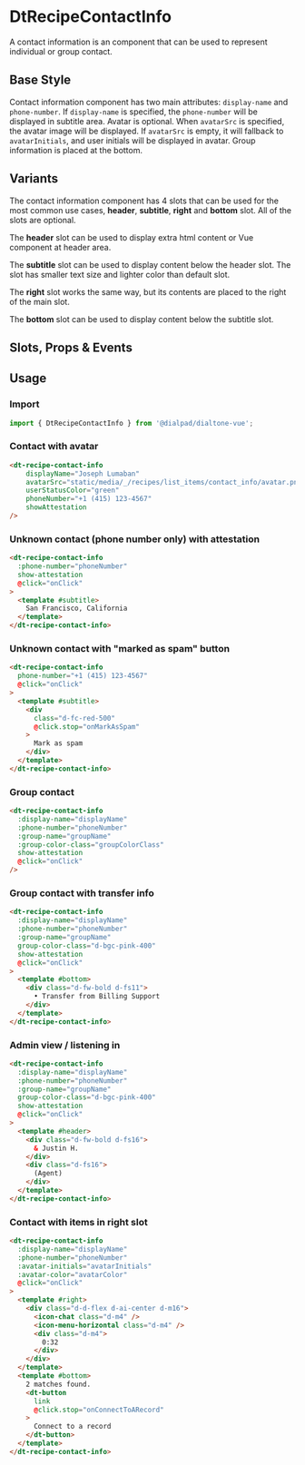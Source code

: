
# DtRecipeContactInfo

<Subtitle>
  A contact information is an component that can be used to represent individual or group contact.
</Subtitle>

## Base Style

Contact information component has two main attributes: `display-name` and `phone-number`. If
`display-name` is specified, the `phone-number` will be displayed in subtitle area. Avatar is
optional. When `avatarSrc` is specified, the avatar image will be displayed. If `avatarSrc` is
empty, it will fallback to `avatarInitials`, and user initials will be displayed in avatar.
Group information is placed at the bottom.

<Canvas>
  <Story id="recipes-list-items-dtrecipecontactinfo--default" />
</Canvas>

## Variants

The contact information component has 4 slots that can be used for the most common use cases,
**header**, **subtitle**, **right** and **bottom** slot. All of the slots are optional.

The **header** slot can be used to display extra html content or Vue component at header area.

The **subtitle** slot can be used to display content below the header slot. The slot has smaller
text size and lighter color than default slot.

The **right** slot works the same way, but its contents are placed to the right of the main slot.

The **bottom** slot can be used to display content below the subtitle slot.
<Canvas>
  <Story id="recipes-list-items-dtrecipecontactinfo--variants" />
</Canvas>

## Slots, Props & Events

<ArgsTable story={PRIMARY_STORY} />

## Usage

### Import

```jsx
import { DtRecipeContactInfo } from '@dialpad/dialtone-vue';
```

### Contact with avatar

```html
<dt-recipe-contact-info
    displayName="Joseph Lumaban"
    avatarSrc="static/media/_/recipes/list_items/contact_info/avatar.png"
    userStatusColor="green"
    phoneNumber="+1 (415) 123-4567"
    showAttestation
/>
```

### Unknown contact (phone number only) with attestation

```html
<dt-recipe-contact-info
  :phone-number="phoneNumber"
  show-attestation
  @click="onClick"
>
  <template #subtitle>
    San Francisco, California
  </template>
</dt-recipe-contact-info>
```

### Unknown contact with "marked as spam" button

```html
<dt-recipe-contact-info
  phone-number="+1 (415) 123-4567"
  @click="onClick"
>
  <template #subtitle>
    <div
      class="d-fc-red-500"
      @click.stop="onMarkAsSpam"
    >
      Mark as spam
    </div>
  </template>
</dt-recipe-contact-info>
```

### Group contact

```html
<dt-recipe-contact-info
  :display-name="displayName"
  :phone-number="phoneNumber"
  :group-name="groupName"
  :group-color-class="groupColorClass"
  show-attestation
  @click="onClick"
/>
```

### Group contact with transfer info

```html
<dt-recipe-contact-info
  :display-name="displayName"
  :phone-number="phoneNumber"
  :group-name="groupName"
  group-color-class="d-bgc-pink-400"
  show-attestation
  @click="onClick"
>
  <template #bottom>
    <div class="d-fw-bold d-fs11">
      • Transfer from Billing Support
    </div>
  </template>
</dt-recipe-contact-info>
```

### Admin view / listening in

```html
<dt-recipe-contact-info
  :display-name="displayName"
  :phone-number="phoneNumber"
  :group-name="groupName"
  group-color-class="d-bgc-pink-400"
  show-attestation
  @click="onClick"
>
  <template #header>
    <div class="d-fw-bold d-fs16">
      & Justin H.
    </div>
    <div class="d-fs16">
      (Agent)
    </div>
  </template>
</dt-recipe-contact-info>
```

### Contact with items in right slot

```html
<dt-recipe-contact-info
  :display-name="displayName"
  :phone-number="phoneNumber"
  :avatar-initials="avatarInitials"
  :avatar-color="avatarColor"
  @click="onClick"
>
  <template #right>
    <div class="d-d-flex d-ai-center d-m16">
      <icon-chat class="d-m4" />
      <icon-menu-horizontal class="d-m4" />
      <div class="d-m4">
        0:32
      </div>
    </div>
  </template>
  <template #bottom>
    2 matches found.
    <dt-button
      link
      @click.stop="onConnectToARecord"
    >
      Connect to a record
    </dt-button>
  </template>
</dt-recipe-contact-info>
```
